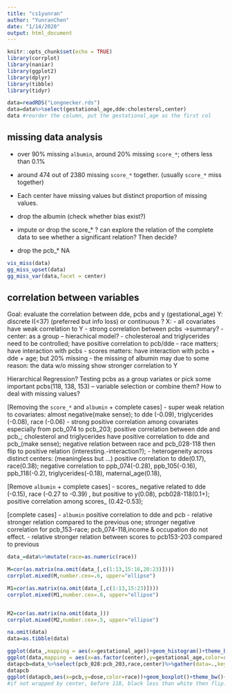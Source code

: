 ```yaml
---
title: "cs1yunran"
author: "YunranChen"
date: "1/14/2020"
output: html_document
---
```


```r
knitr::opts_chunk$set(echo = TRUE)
library(corrplot)
library(naniar)
library(ggplot2)
library(dplyr)
library(tibble)
library(tidyr)
```

```r
data=readRDS("Longnecker.rds")
data=data%>%select(gestational_age,dde:cholesterol,center)
data #reorder the column, put the gestational_age as the first col
```

## missing data analysis

- over 90% missing `albumin`, around 20% missing `score_*`; others less than 0.1%
- around 474 out of 2380 missing `score_*` together. (usually `score_*` miss together)
- Each center have missing values but distinct proportion of missing values.



- drop the albumin (check whether bias exist?)
- impute or drop the score_* ? can explore the relation of the complete data to see whether a significant relation? Then decide?
- drop the pcb_* NA

```r
vis_miss(data)
gg_miss_upset(data)
gg_miss_var(data,facet = center)
```

## correlation between variables

Goal: evaluate the correlation between dde, pcbs and y (gestational_age)
Y: discrete I(<37) (preferred but info loss) or continuous ?
X: 
- all covariates have weak correlation to Y
- strong correlation between pcbs ->summary?
- center: as a group -- hierachical model?
- cholesteroal and triglycerides need to be controlled; have positive correlation to pcb/dde
- race matters; have interaction with pcbs
- scores matters: have interaction with pcbs + dde + age; but 20% missing
- the missing of albumin may due to some reason: the data w/o missing show stronger correlation to Y

Hierarchical Regression? Testing pcbs as a group variates or pick some important pcbs(118, 138, 153) -- variable selection or combine them? 
How to deal with missing values?

[Removing the `score_*` and `albumin` + complete cases] 
- super weak relation to covariates: almost negative(make sense); to dde (-0.09), triglycerides (-0.08), race (-0.06)
- strong positive correlation among covariates especially from pcb_074 to pcb_203; positive correlation between dde and pcb_; cholesterol and triglycerides have positive correlation to dde and pcb_(make sense); negative relation between race and pcb_028-118 then flip to positive relation (interesting.-interaction?);
- heterogeneity across distinct centers: (meaningless but ...) positive correlation to dde(0.17), race(0.38); negative correlation to ppb_074(-0.28), ppb_105(-0.16), ppb_118(-0.2), triglycerides(-0.18), maternal_age(0.18), 

[Remove `albumin` + complete cases]
- scores_ negative related to dde (-0.15), race (-0.27 to -0.39) , but positive to y(0.08), pcb028-118(0.1+); positive correlation among scores_ (0.42-0.53);

[complete cases]
- `albumin` positive correlation to dde and pcb
- relative stronger relation compared to the previous one; stronger negative correlation for pcb_153-race; pcb_074-118,income & occupation do not effect.
- relative stronger relation between scores to pcb153-203 compared to previous 

```r
data_=data%>%mutate(race=as.numeric(race))

M=cor(as.matrix(na.omit(data_[,c(1:13,15:16,20:23)])))
corrplot.mixed(M,number.cex=.6, upper="ellipse")

M1=cor(as.matrix(na.omit(data_[,c(1:13,15:23)])))
corrplot.mixed(M1,number.cex=.6, upper="ellipse")


M2=cor(as.matrix(na.omit(data_)))
corrplot.mixed(M2,number.cex=.5, upper="ellipse")

na.omit(data)
data=as.tibble(data)

```


```r
ggplot(data_,mapping = aes(x=gestational_age))+geom_histogram()+theme_bw()+geom_vline(xintercept =37)
ggplot(data,mapping = aes(x=as.factor(center),y=gestational_age,color=race))+geom_boxplot()+theme_bw()
datapcb=data_%>%select(pcb_028:pcb_203,race,center)%>%gather(data=.,key = pcb,value = dose,-race,-center)%>%mutate(center=factor(center),race=factor(race))
datapcb
ggplot(datapcb,aes(x=pcb,y=dose,color=race))+geom_boxplot()+theme_bw()+facet_wrap(.~center)
#if not wrapped by center, before 118, black less than white then flip. But consider the center, black always greater than white.

```

